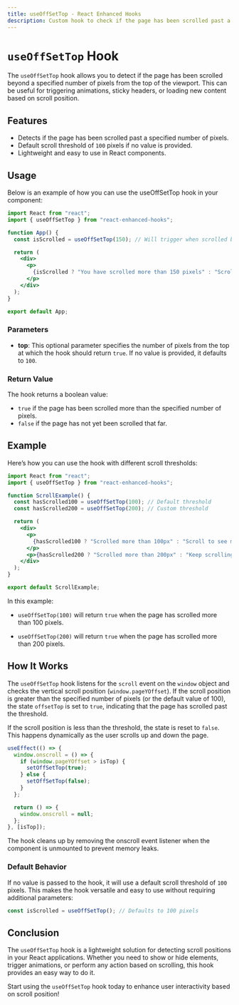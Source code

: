 ```yaml
---
title: useOffSetTop - React Enhanced Hooks
description: Custom hook to check if the page has been scrolled past a specified number of pixels from the top.
---
```


# `useOffSetTop` Hook

The `useOffSetTop` hook allows you to detect if the page has been scrolled beyond a specified number of pixels from the top of the viewport. This can be useful for triggering animations, sticky headers, or loading new content based on scroll position.

## Features

- Detects if the page has been scrolled past a specified number of pixels.
- Default scroll threshold of `100` pixels if no value is provided.
- Lightweight and easy to use in React components.

## Usage

Below is an example of how you can use the useOffSetTop hook in your component:

```jsx copy
import React from "react";
import { useOffSetTop } from "react-enhanced-hooks";

function App() {
  const isScrolled = useOffSetTop(150); // Will trigger when scrolled beyond 150px

  return (
    <div>
      <p>
        {isScrolled ? "You have scrolled more than 150 pixels" : "Scroll down!"}
      </p>
    </div>
  );
}

export default App;
```

### Parameters

- **top**: This optional parameter specifies the number of pixels from the top at which the hook should return `true`. If no value is provided, it defaults to `100`.

### Return Value

The hook returns a boolean value:

- `true` if the page has been scrolled more than the specified number of pixels.
- `false` if the page has not yet been scrolled that far.

## Example

Here’s how you can use the hook with different scroll thresholds:

```jsx copy
import React from "react";
import { useOffSetTop } from "react-enhanced-hooks";

function ScrollExample() {
  const hasScrolled100 = useOffSetTop(100); // Default threshold
  const hasScrolled200 = useOffSetTop(200); // Custom threshold

  return (
    <div>
      <p>
        {hasScrolled100 ? "Scrolled more than 100px" : "Scroll to see more!"}
      </p>
      <p>{hasScrolled200 ? "Scrolled more than 200px" : "Keep scrolling!"}</p>
    </div>
  );
}

export default ScrollExample;
```

In this example:

- `useOffSetTop(100)` will return `true` when the page has scrolled more than 100 pixels.

- `useOffSetTop(200)` will return `true` when the page has scrolled more than 200 pixels.

## How It Works

The `useOffSetTop` hook listens for the `scroll` event on the `window` object and checks the vertical scroll position (`window.pageYOffset`). If the scroll position is greater than the specified number of pixels (or the default value of 100), the state `offsetTop` is set to `true`, indicating that the page has scrolled past the threshold.

If the scroll position is less than the threshold, the state is reset to `false`. This happens dynamically as the user scrolls up and down the page.

```jsx
useEffect(() => {
  window.onscroll = () => {
    if (window.pageYOffset > isTop) {
      setOffSetTop(true);
    } else {
      setOffSetTop(false);
    }
  };

  return () => {
    window.onscroll = null;
  };
}, [isTop]);
```

The hook cleans up by removing the onscroll event listener when the component is unmounted to prevent memory leaks.

### Default Behavior

If no value is passed to the hook, it will use a default scroll threshold of `100` pixels. This makes the hook versatile and easy to use without requiring additional parameters:

```jsx
const isScrolled = useOffSetTop(); // Defaults to 100 pixels
```

## Conclusion

The `useOffSetTop` hook is a lightweight solution for detecting scroll positions in your React applications. Whether you need to show or hide elements, trigger animations, or perform any action based on scrolling, this hook provides an easy way to do it.

Start using the `useOffSetTop` hook today to enhance user interactivity based on scroll position!
